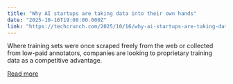 ```yaml
---
title: "Why AI startups are taking data into their own hands"
date: "2025-10-16T19:08:00.000Z"
link: "https://techcrunch.com/2025/10/16/why-ai-startups-are-taking-data-into-their-own-hands/"
---
```


Where training sets were once scraped freely from the web or collected from low-paid annotators, companies are looking to proprietary training data as a competitive advantage.

[Read more](https://techcrunch.com/2025/10/16/why-ai-startups-are-taking-data-into-their-own-hands/)
